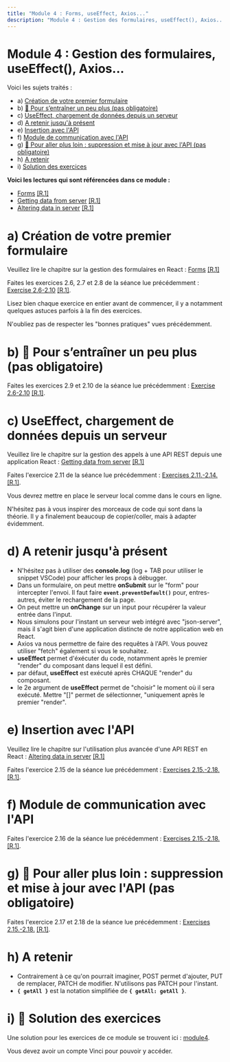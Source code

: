 ```yaml
---
title: "Module 4 : Forms, useEffect, Axios..."
description: "Module 4 : Gestion des formulaires, useEffect(), Axios..."
---
```


# Module 4 : Gestion des formulaires, useEffect(), Axios...

Voici les sujets traités :
- a) [Création de votre premier formulaire](#a)
- b) [🍬 Pour s’entraîner un peu plus (pas obligatoire)](#b)
- c) [UseEffect, chargement de données depuis un serveur](#c)
- d) [A retenir jusqu'à présent](#d)
- e) [Insertion avec l'API](#e)
- f) [Module de communication avec l'API](#f)
- g) [🍬 Pour aller plus loin : suppression et mise à jour avec l'API (pas obligatoire)](#g)
- h) [A retenir](#h)
- i) [Solution des exercices](#i)

**Voici les lectures qui sont référencées dans ce module :**
- [Forms](https://fullstackopen.com/en/part2/forms) [[R.1]](/references/#r1)
- [Getting data from server](https://fullstackopen.com/en/part2/getting_data_from_server) [[R.1]](/references/#r1)
- [Altering data in server](https://fullstackopen.com/en/part2/altering_data_in_server) [[R.1]](/references/#r1)

# <a id="a"></a>a) Création de votre premier formulaire

Veuillez lire le chapitre sur la gestion des formulaires en React : [Forms](https://fullstackopen.com/en/part2/forms) [[R.1]](/references/#r1)

Faites les exercices 2.6, 2.7 et 2.8 de la séance lue précédemment : [Exercise 2.6-2.10](https://fullstackopen.com/en/part2/forms#exercises-2-6-2-10) [[R.1]](/references/#r1).

Lisez bien chaque exercice en entier avant de commencer, il y a notamment quelques astuces parfois à la fin des exercices.

N'oubliez pas de respecter les "bonnes pratiques" vues précédemment.

# <a id="b"></a>b) 🍬 Pour s’entraîner un peu plus (pas obligatoire)

Faites les exercices 2.9 et 2.10 de la séance lue précédemment : [Exercise 2.6-2.10](https://fullstackopen.com/en/part2/forms#exercises-2-6-2-10) [[R.1]](/references/#r1).

# <a id="c"></a>c) UseEffect, chargement de données depuis un serveur

Veuillez lire le chapitre sur la gestion des appels à une API REST depuis une application React : [Getting data from server](https://fullstackopen.com/en/part2/getting_data_from_server) [[R.1]](/references/#r1)

Faites l'exercice 2.11 de la séance lue précédemment : [Exercises 2.11.-2.14.](https://fullstackopen.com/en/part2/getting_data_from_server#exercises-2-11-2-14) [[R.1]](/references/#r1).

Vous devrez mettre en place le serveur local comme dans le cours en ligne.

N'hésitez pas à vous inspirer des morceaux de code qui sont dans la théorie. Il y a finalement beaucoup de copier/coller, mais à adapter évidemment.

# <a id="d"></a>d) A retenir jusqu'à présent
- N'hésitez pas à utiliser des **console.log** (log + TAB pour utiliser le snippet VSCode) pour afficher les props à débugger.
- Dans un formulaire, on peut mettre **onSubmit** sur le "form" pour intercepter l'envoi. Il faut faire **`event.preventDefault()`** pour, entres-autres, éviter le rechargement de la page.
- On peut mettre un **onChange** sur un input pour récupérer la valeur entrée dans l'input.
- Nous simulons pour l'instant un serveur web intégré avec "json-server", mais il s'agit bien d'une application distincte de notre application web en React.
- Axios va nous permettre de faire des requêtes à l'API. Vous pouvez utiliser "fetch" également si vous le souhaitez.
- **useEffect** permet d'éxécuter du code, notamment après le premier "render" du composant dans lequel il est défini.
- par défaut, **useEffect** est exécuté après CHAQUE "render" du composant.
- le 2e argument de **useEffect** permet de "choisir" le moment où il sera exécuté. Mettre "[]" permet de sélectionner, "uniquement après le premier "render".

# <a id="e"></a>e) Insertion avec l'API

Veuillez lire le chapitre sur l'utilisation plus avancée d'une API REST en React : [Altering data in server](https://fullstackopen.com/en/part2/altering_data_in_server) [[R.1]](/references/#r1)

Faites l'exercice 2.15 de la séance lue précédemment : [Exercises 2.15.-2.18.](https://fullstackopen.com/en/part2/altering_data_in_server#exercises-2-15-2-18) [[R.1]](/references/#r1).

# <a id="f"></a>f) Module de communication avec l'API

Faites l'exercice 2.16 de la séance lue précédemment : [Exercises 2.15.-2.18.](https://fullstackopen.com/en/part2/altering_data_in_server#exercises-2-15-2-18) [[R.1]](/references/#r1).

# <a id="g"></a>g) 🍬 Pour aller plus loin : suppression et mise à jour avec l'API (pas obligatoire)

Faites l'exercice 2.17 et 2.18 de la séance lue précédemment : [Exercises 2.15.-2.18.](https://fullstackopen.com/en/part2/altering_data_in_server#exercises-2-15-2-18) [[R.1]](/references/#r1).

# <a id="h"></a>h) A retenir
- Contrairement à ce qu'on pourrait imaginer, POST permet d'ajouter, PUT de remplacer, PATCH de modifier. N'utilisons pas PATCH pour l'instant.
- **`{ getAll }`** est la notation simplifiée de **`{ getAll: getAll }`**.

# <a id="i"></a> i) 🍬 Solution des exercices
Une solution pour les exercices de ce module se trouvent ici : [module4](https://gitlab.vinci.be/6i3-web3/2022-2023/module4.git).

Vous devez avoir un compte Vinci pour pouvoir y accéder.